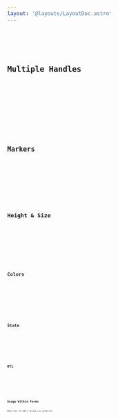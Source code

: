 ```yaml
---
layout: '@layouts/LayoutDoc.astro'
---
```




<Preview client:load>
	<Fragment slot="preview">
		<Example client:load />
	</Fragment>
	<Fragment slot="code">
		<Code code={ExampleRaw} lang="svelte" />
	</Fragment>
</Preview>

## Multiple Handles

<Preview client:load>
	<Fragment slot="preview">
		<ExampleMulti client:load />
	</Fragment>
	<Fragment slot="code">
		<Code code={ExampleMultiRaw} lang="svelte" />
	</Fragment>
</Preview>

## Markers

<Preview client:load>
	<Fragment slot="preview">
		<ExampleMarkers client:load />
	</Fragment>
	<Fragment slot="code">
		<Code code={ExampleMarkersRaw} lang="svelte" />
	</Fragment>
</Preview>

## Height & Size

<Preview client:load>
	<Fragment slot="preview">
		<ExampleHeight client:load />
	</Fragment>
	<Fragment slot="code">
		<Code code={ExampleHeightRaw} lang="svelte" />
	</Fragment>
</Preview>

## Colors

<Preview client:load>
	<Fragment slot="preview">
		<ExampleColors client:load />
	</Fragment>
	<Fragment slot="code">
		<Code code={ExampleColorsRaw} lang="svelte" />
	</Fragment>
</Preview>

## State

<Preview client:load>
	<Fragment slot="preview">
		<ExampleState client:load />
	</Fragment>
	<Fragment slot="code">
		<Code code={ExampleStateRaw} lang="svelte" />
	</Fragment>
</Preview>

## RTL

<Preview client:load>
	<Fragment slot="preview">
		<ExampleRtl client:load />
	</Fragment>
	<Fragment slot="code">
		<Code code={ExampleRtlRaw} lang="svelte" />
	</Fragment>
</Preview>

## Usage Within Forms

Make sure to add a unique `name` property.
